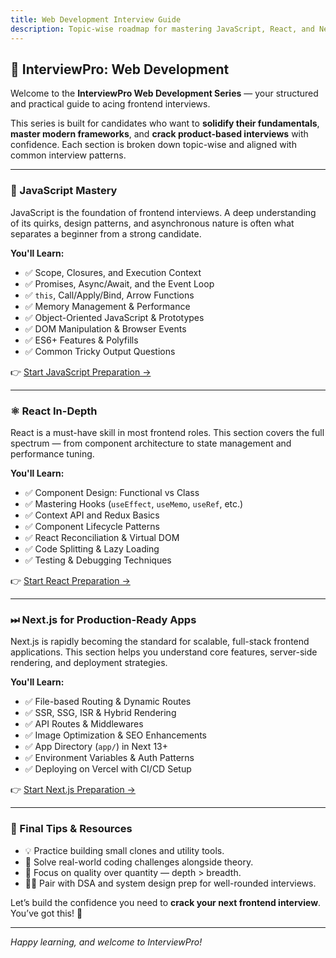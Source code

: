 ```yaml
---
title: Web Development Interview Guide
description: Topic-wise roadmap for mastering JavaScript, React, and Next.js for frontend interviews.
---
```


## 🚀 InterviewPro: Web Development

Welcome to the **InterviewPro Web Development Series** — your structured and practical guide to acing frontend interviews.

This series is built for candidates who want to **solidify their fundamentals**, **master modern frameworks**, and **crack product-based interviews** with confidence. Each section is broken down topic-wise and aligned with common interview patterns.

---

### 📘 JavaScript Mastery

JavaScript is the foundation of frontend interviews. A deep understanding of its quirks, design patterns, and asynchronous nature is often what separates a beginner from a strong candidate.

**You'll Learn:**
- ✅ Scope, Closures, and Execution Context
- ✅ Promises, Async/Await, and the Event Loop
- ✅ `this`, Call/Apply/Bind, Arrow Functions
- ✅ Memory Management & Performance
- ✅ Object-Oriented JavaScript & Prototypes
- ✅ DOM Manipulation & Browser Events
- ✅ ES6+ Features & Polyfills
- ✅ Common Tricky Output Questions

👉 [Start JavaScript Preparation →](/javascript)

---

### ⚛️ React In-Depth

React is a must-have skill in most frontend roles. This section covers the full spectrum — from component architecture to state management and performance tuning.

**You'll Learn:**
- ✅ Component Design: Functional vs Class
- ✅ Mastering Hooks (`useEffect`, `useMemo`, `useRef`, etc.)
- ✅ Context API and Redux Basics
- ✅ Component Lifecycle Patterns
- ✅ React Reconciliation & Virtual DOM
- ✅ Code Splitting & Lazy Loading
- ✅ Testing & Debugging Techniques

👉 [Start React Preparation →](/reactjs)

---

### ⏭ Next.js for Production-Ready Apps

Next.js is rapidly becoming the standard for scalable, full-stack frontend applications. This section helps you understand core features, server-side rendering, and deployment strategies.

**You'll Learn:**
- ✅ File-based Routing & Dynamic Routes
- ✅ SSR, SSG, ISR & Hybrid Rendering
- ✅ API Routes & Middlewares
- ✅ Image Optimization & SEO Enhancements
- ✅ App Directory (`app/`) in Next 13+
- ✅ Environment Variables & Auth Patterns
- ✅ Deploying on Vercel with CI/CD Setup

👉 [Start Next.js Preparation →](/nextjs)

---

### 🧠 Final Tips & Resources

- 💡 Practice building small clones and utility tools.
- 🧪 Solve real-world coding challenges alongside theory.
- 🎯 Focus on quality over quantity — depth > breadth.
- 🧑‍💻 Pair with DSA and system design prep for well-rounded interviews.

Let’s build the confidence you need to **crack your next frontend interview**. You’ve got this! 💪

---

*Happy learning, and welcome to InterviewPro!*

